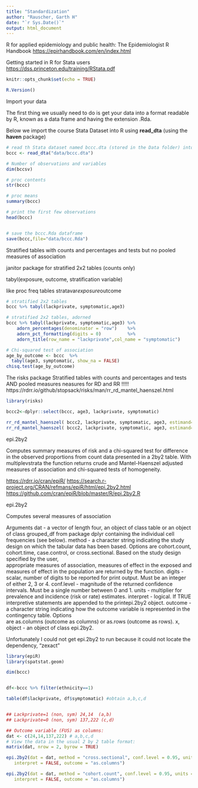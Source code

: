 ---
title: "Standardization"
author: "Rauscher, Garth H"
date: "`r Sys.Date()`"
output: html_document
---


R for applied epidemiology and public health: The Epidemiologist R Handbook
<https://epirhandbook.com/en/index.html>

Getting started in R for Stata users
<https://dss.princeton.edu/training/RStata.pdf>



```{r setup, include=FALSE}
knitr::opts_chunk$set(echo = TRUE)

R.Version()
```


Import your data

The first thing we usually need to do is get your data into a format readable by R, known as a data frame and having the extension .Rda.

Below we import the course Stata Dataset into R using **read_dta** (using the **haven** package)



```{r }

# read th Stata dataset named bccc.dta (stored in the Data folder) into an R Data Frame
bccc <- read_dta("data/bccc.dta")

# Number of observations and variables
dim(bccsv)

# proc contents
str(bccc)

# proc means
summary(bccc)

# print the first few observations
head(bccc)


# save the bccc.Rda dataframe
save(bccc,file="data/bccc.Rda")


```
 


Stratified tables with counts and percentages and tests but no pooled measures of association 


janitor package for stratified 2x2 tables (counts only)

tabyl(exposure, outcome, stratification variable)

like proc freq tables stratavar*exposure*outcome

```{r}

# stratified 2x2 tables
bccc %>% tabyl(lackprivate, symptomatic,age3)   

# stratified 2x2 tables, adorned
bccc %>% tabyl(lackprivate, symptomatic,age3) %>%  
    adorn_percentages(denominator = "row")    %>% 
    adorn_pct_formatting(digits = 0)          %>% 
    adorn_title(row_name = "lackprivate",col_name = "symptomatic")

# Chi-squared test of association
age_by_outcome <- bccc  %>% 
  tabyl(age3, symptomatic, show_na = FALSE) 
chisq.test(age_by_outcome)

```



 
The risks package
Stratified tables with counts and percentages and tests AND pooled measures neasures for RD and RR !!!!!
https://rdrr.io/github/stopsack/risks/man/rr_rd_mantel_haenszel.html

 
```{r}
library(risks)

bccc2<-dplyr::select(bccc, age3, lackprivate, symptomatic)

rr_rd_mantel_haenszel( bccc2, lackprivate, symptomatic, age3, estimand=c("rr"), conf.level=0.95 )
rr_rd_mantel_haenszel( bccc2, lackprivate, symptomatic, age3, estimand=c("rd"), conf.level=0.95 )

```



epi.2by2

Computes summary measures of risk and a chi-squared test for difference in the observed proportions from count data presented in a 2by2 table. With multiplevstrata the function returns crude  and Mantel-Haenszel adjusted measures of association and chi-squared tests of homogeneity.

<https://rdrr.io/cran/epiR/>
<https://search.r-project.org/CRAN/refmans/epiR/html/epi.2by2.html>
<https://github.com/cran/epiR/blob/master/R/epi.2by2.R>

epi.2by2

Computes several measures of association

Arguments
dat        - a vector of length four, an object of class table or an object of class grouped_df from package dplyr 
             containing the individual cell frequencies (see below).
method     - a character string indicating the study design on which the tabular data has been based. Options are 
             cohort.count, cohort.time, case.control, or cross.sectional. Based on the study design specified by the user,  
             appropriate measures of association, measures of effect in the exposed and measures of effect in the population 
             are returned by the function.
digits     - scalar, number of digits to be reported for print output. Must be an integer of either 2, 3 or 4.
conf.level - magnitude of the returned confidence intervals. Must be a single number between 0 and 1.
units      - multiplier for prevalence and incidence (risk or rate) estimates.
interpret  - logical. If TRUE interpretive statements are appended to the printepi.2by2 object.
outcome    - a character string indicating how the outcome variable is represented in the contingency table. Options   
             are as.columns (outcome as columns) or as.rows (outcome as rows).
x, object  - an object of class epi.2by2.


Unfortunately I could not get epi.2by2 to run because it could not locate the dependency, "zexact"

```{r }
library(epiR)
library(spatstat.geom)

dim(bccc)


df<-bccc %>% filter(ethnicity==1) 

table(df$lackprivate, df$symptomatic) #obtain a,b,c,d


## Lackprivate=1 (non, sym) 24,14  (a,b)
## Lackprivate=0 (non, sym) 137,222 (c,d) 

## Outcome variable (FUS) as columns:
dat <- c(24,14,137,222) # a,b,c,d
# View the data in the usual 2 by 2 table format:
matrix(dat, nrow = 2, byrow = TRUE)

epi.2by2(dat = dat, method = "cross.sectional", conf.level = 0.95, units = 1, 
   interpret = FALSE, outcome = "as.columns")

epi.2by2(dat = dat, method = "cohort.count", conf.level = 0.95, units = 1, 
   interpret = FALSE, outcome = "as.columns")

 
```

